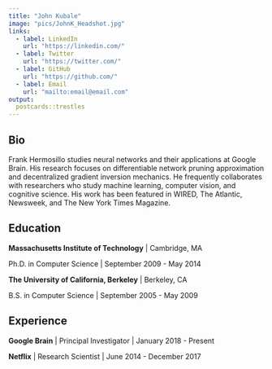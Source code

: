 ```yaml
---
title: "John Kubale"
image: "pics/JohnK_Headshot.jpg"
links:
  - label: LinkedIn
    url: "https://linkedin.com/"
  - label: Twitter
    url: "https://twitter.com/"
  - label: GitHub
    url: "https://github.com/"
  - label: Email
    url: "mailto:email@email.com"
output:
  postcards::trestles
---
```

 
## Bio

Frank Hermosillo studies neural networks and their applications at Google 
Brain. His research focuses on differentiable network pruning approximation and 
decentralized gradient inversion mechanics. He frequently collaborates with 
researchers who study machine learning, computer vision, and cognitive science.
His work has been featured in WIRED, The Atlantic, Newsweek, and The New York 
Times Magazine.

## Education

**Massachusetts Institute of Technology** | Cambridge, MA

Ph.D. in Computer Science | September 2009 - May 2014

**The University of California, Berkeley** | Berkeley, CA

B.S. in Computer Science | September 2005 - May 2009

## Experience

**Google Brain** | Principal Investigator | January 2018 - Present

**Netflix** | Research Scientist | June 2014 - December 2017
